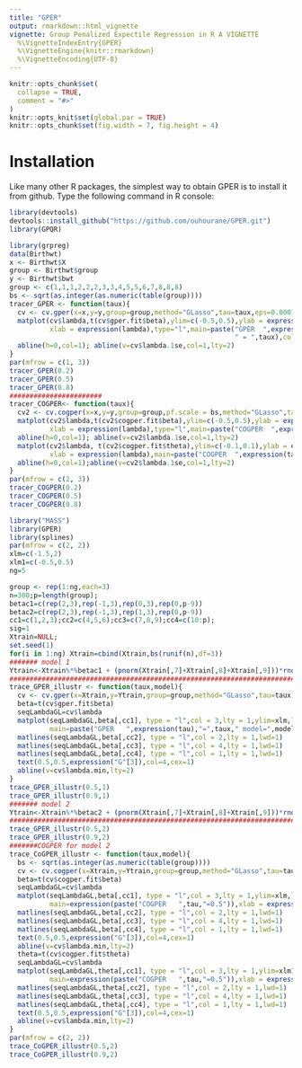 ```yaml
---
title: "GPER"
output: rmarkdown::html_vignette
vignette: Group Penalized Expectile Regression in R A VIGNETTE
  %\VignetteIndexEntry{GPER}
  %\VignetteEngine{knitr::rmarkdown}
  %\VignetteEncoding{UTF-8}
---
```

```r
knitr::opts_chunk$set(
  collapse = TRUE,
  comment = "#>"
)
knitr::opts_knit$set(global.par = TRUE)
knitr::opts_chunk$set(fig.width = 7, fig.height = 4)
```

# Installation

Like many other R packages, the simplest way to obtain GPER is to install it  from github. Type the following command in R console:

```r
library(devtools)
devtools::install_github("https://github.com/ouhourane/GPER.git")
library(GPQR)
```


```r
library(grpreg)
data(Birthwt)
x <- Birthwt$X
group <- Birthwt$group
y <- Birthwt$bwt
group <- c(1,1,1,2,2,2,3,3,4,5,5,6,7,8,8,8)
bs <- sqrt(as.integer(as.numeric(table(group))))
tracer_GPER <- function(taux){
  cv <- cv.gper(x=x,y=y,group=group,method="GLasso",tau=taux,eps=0.0001)
  matplot(cv$lambda,t(cv$gper.fit$beta),ylim=c(-0.5,0.5),ylab = expression(beta),
          xlab = expression(lambda),type="l",main=paste("GPER  ",expression(tau) ,
                                                        " = ",taux),col=c(1,1,1,1,1,1,3,3,4,1,1,1,2,1,1,1))
  abline(h=0,col=1); abline(v=cv$lambda.1se,col=1,lty=2)
}
par(mfrow = c(1, 3))
tracer_GPER(0.2)
tracer_GPER(0.5)
tracer_GPER(0.8)
#######################
tracer_COGPER<- function(taux){
  cv2 <- cv.cogper(x=x,y=y,group=group,pf.scale = bs,method="GLasso",tau=taux,w=0.3)
  matplot(cv2$lambda,t(cv2$cogper.fit$beta),ylim=c(-0.5,0.5),ylab = expression(beta),
          xlab = expression(lambda),type="l",main=paste("COGPER  ",expression(taux)," = ",taux),col=c(1,1,1,1,1,1,3,3,4,1,1,1,2,1,1,1))
  abline(h=0,col=1); abline(v=cv2$lambda.1se,col=1,lty=2)
  matplot(cv2$lambda, t(cv2$cogper.fit$theta),ylim=c(-0.1,0.1),ylab = expression(phi),
          xlab = expression(lambda),main=paste("COGPER  ",expression(taux)," = ",taux),type="l",col=c(1,1,1,1,1,1,3,3,4,1,1,1,2,1,1,1))
  abline(h=0,col=1);abline(v=cv2$lambda.1se,col=1,lty=2)
}
par(mfrow = c(2, 3))
tracer_COGPER(0.2)
tracer_COGPER(0.5)
tracer_COGPER(0.8)
```

```r
library("MASS")
library(GPER)
library(splines)
par(mfrow = c(2, 2))
xlm=c(-1.5,2)
xlm1=c(-0.5,0.5)
ng=5

group <- rep(1:ng,each=3)
n=300;p=length(group);
betac1=c(rep(2,3),rep(-1,3),rep(0,3),rep(0,p-9))
betac2=c(rep(2,3),rep(-1,3),rep(1,3),rep(0,p-9))
cc1=c(1,2,3);cc2=c(4,5,6);cc3=c(7,8,9);cc4=c(10:p);
sig=1
Xtrain=NULL;
set.seed(1)
for(i in 1:ng) Xtrain=cbind(Xtrain,bs(runif(n),df=3))
####### model 1
Ytrain<-Xtrain%*%betac1 + (pnorm(Xtrain[,7]+Xtrain[,8]+Xtrain[,9]))*rnorm(n,0,sig)
#################################################################################
trace_GPER_illustr <- function(taux,model){
  cv <- cv.gper(x=Xtrain,y=Ytrain,group=group,method="GLasso",tau=taux)
  beta=t(cv$gper.fit$beta)
  seqLambdaGL=cv$lambda
  matplot(seqLambdaGL,beta[,cc1], type = "l",col = 3,lty = 1,ylim=xlm,lwd=1,ylab="Coefficients",
          main=paste("GPER   ",expression(tau),"=",taux," model=",model),xlab = expression(lambda))
  matlines(seqLambdaGL,beta[,cc2], type = "l",col = 2,lty = 1,lwd=1)
  matlines(seqLambdaGL,beta[,cc3], type = "l",col = 4,lty = 1,lwd=1)
  matlines(seqLambdaGL,beta[,cc4], type = "l",col = 1,lty = 1,lwd=1)
  text(0.5,0.5,expression("G"[3]),col=4,cex=1)
  abline(v=cv$lambda.min,lty=2)
}
trace_GPER_illustr(0.5,1)
trace_GPER_illustr(0.9,1)
####### model 2
Ytrain<-Xtrain%*%betac2 + (pnorm(Xtrain[,7]+Xtrain[,8]+Xtrain[,9]))*rnorm(n,0,sig)
#################################################################################
trace_GPER_illustr(0.5,2)
trace_GPER_illustr(0.9,2)
#######COGPER for model 2
trace_CoGPER_illustr <- function(taux,model){
  bs <- sqrt(as.integer(as.numeric(table(group))))
  cv <- cv.cogper(x=Xtrain,y=Ytrain,group=group,method="GLasso",tau=taux,pf.scale = 0.5*bs)
  beta=t(cv$cogper.fit$beta)
  seqLambdaGL=cv$lambda
  matplot(seqLambdaGL,beta[,cc1], type = "l",col = 3,lty = 1,ylim=xlm,lwd=1,ylab="Coefficients",
          main=expression(paste("COGPER   ",tau,"=0.5")),xlab = expression(lambda))
  matlines(seqLambdaGL,beta[,cc2], type = "l",col = 2,lty = 1,lwd=1)
  matlines(seqLambdaGL,beta[,cc3], type = "l",col = 4,lty = 1,lwd=1)
  matlines(seqLambdaGL,beta[,cc4], type = "l",col = 1,lty = 1,lwd=1)
  text(0.5,0.5,expression("G"[3]),col=4,cex=1)
  abline(v=cv$lambda.min,lty=2)
  theta=t(cv$cogper.fit$theta)
  seqLambdaGL=cv$lambda
  matplot(seqLambdaGL,theta[,cc1], type = "l",col = 3,lty = 1,ylim=xlm1,lwd=1,ylab="Coefficients",
          main=expression(paste("COGPER   ",tau,"=0.5")),xlab = expression(lambda))
  matlines(seqLambdaGL,theta[,cc2], type = "l",col = 2,lty = 1,lwd=1)
  matlines(seqLambdaGL,theta[,cc3], type = "l",col = 4,lty = 1,lwd=1)
  matlines(seqLambdaGL,theta[,cc4], type = "l",col = 1,lty = 1,lwd=1)
  text(0.5,0.5,expression("G"[3]),col=4,cex=1)
  abline(v=cv$lambda.min,lty=2)
}
par(mfrow = c(2, 2))
trace_CoGPER_illustr(0.5,2)
trace_CoGPER_illustr(0.9,2)
```
